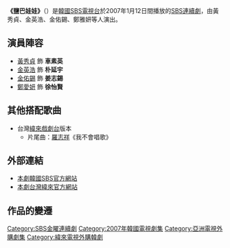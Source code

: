 {{Infobox Television
| show_name         = 鹽巴娃娃
| original_name      = {{lang|ko|소금인형}}
| image                = [[File:Salt_Doll.jpg|250px]] 
| caption              = 
| genre                = 
| format               = 
| creator              = 
| developer            = 
| writer               = [[朴言熙|朴言熙]]
| director             = [[朴慶烈|朴慶烈]]
| creative_director    = 
| presenter            = 
| starring             = [[金英浩|金英浩]]、[[黃秀貞|黃秀貞]]、[[金佑錫|金佑錫]]<br/>[[鄭愛妍|鄭愛妍]]
| slogan               =  
| judges               = 
| voices               = 
| narrated             = 
| theme_music_composer = 
| opentheme            = 
| endtheme             = 
| composer             = 
| country              = {{KOR}}
| language             = [[韓語|韓語]]
| num_seasons          = <!-- or num_series -->
| num_episodes         = 20
| list_episodes        = 
| executive_producer   = 
| producer             = 
| supervising_producer = 
| editor               = 
| location             = 
| cinematography       = 
| camera               = 
| runtime              = 約70分鐘（含廣告）
| company              = Sy E&C
| distributor          = 
| channel              = [[SBS_(韓國)|SBS]]
| picture_format       = 
| audio_format         = 
| first_run            = {{KOR}}
| first_aired          = {{start date|2007|1|12}}
| last_aired           = {{end date|2007|3|16}}
| status               = 
| preceded_by          = [[意外情緣My_Love|意外情緣My Love]]
| followed_by          = [[如果愛，就像他們|如果愛，就像他們]]
| related              =
| website              = http://tv.sbs.co.kr/doll/
| production_website   = 
}}

'''《鹽巴娃娃》'''（{{lang-ko|'''소금인형'''}}）是[[韓國|韓國]][[SBS_(韓國)|SBS電視台]]於2007年1月12日間播放的[[SBS金曜連續劇|SBS連續劇]]，由黃秀貞、金英浩、金佑錫、鄭雅妍等人演出。

== 演員陣容 ==
*[[黃秀貞|黃秀貞]] 飾 '''車素英'''
*[[金英浩|金英浩]] 飾 '''朴延宇'''
*[[金佑錫|金佑錫]] 飾 '''姜志錫'''
*[[鄭愛妍|鄭愛妍]] 飾 '''徐怡賢'''

== 其他搭配歌曲 ==
*台灣[[緯來戲劇台|緯來戲劇台]]版本
**片尾曲：[[羅志祥|羅志祥]]《我不會唱歌》

== 外部連結 ==
*[http://tv.sbs.co.kr/doll/ 本劇韓國SBS官方網站]{{Wayback|url=http://tv.sbs.co.kr/doll/ |date=20100506075448 }} {{ko icon}}
*[http://drama.videoland.com.tw/channel/victim/ 本劇台灣緯來官方網站]{{Wayback|url=http://drama.videoland.com.tw/channel/victim/ |date=20120115120014 }} {{zh}}
== 作品的變遷 ==
{{電視節目的變遷
|電視台={{flagicon|South Korea}} 韓國 [[SBS_(韓國)|SBS]]
|播放檔次=[[SBS金曜連續劇|週五劇]]
|節目名稱=鹽巴娃娃<br />（2007.1.12 - 2007.3.16）
|上一節目=[[意外情緣My_Love|意外情緣My Love]]<br />（2006.10.27 - 2007.1.5）
|下一節目=[[戀人啊_(韓國電視劇)|戀人啊]]<br />（2007.3.30 - 2007.6.1）
}}
{{電視節目的變遷
|電視台={{flagicon|Taiwan}} 台灣 [[緯來戲劇台|緯來戲劇台]]
|播放檔次=星期一至五22:00-23:00
|節目名稱=鹽巴娃娃<br />（2007.10.23 - 2007.11.28）
|上一節目=[[外科醫生奉達熙|開朗醫師奉達熙]]<br />（2007.9.11 - 2007.10.22）
|下一節目=[[為尋花而來|尋花而來]]<br />（2007.11.29 - 2008.1.2）
}}

{{SBS金曜連續劇}}
{{DEFAULTSORT:Sogeum-inhyeong}}
[[Category:SBS金曜連續劇|Category:SBS金曜連續劇]]
[[Category:2007年韓國電視劇集|Category:2007年韓國電視劇集]]
[[Category:亞洲電視外購劇集|Category:亞洲電視外購劇集]]
[[Category:緯來電視外購韓劇|Category:緯來電視外購韓劇]]